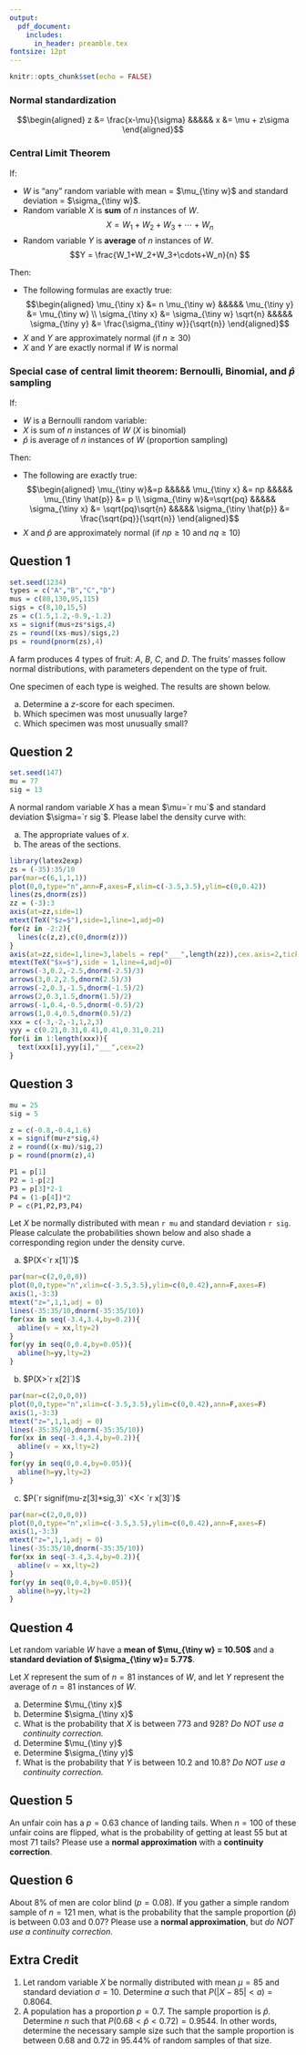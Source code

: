 ```yaml
---
output: 
  pdf_document:
    includes:
      in_header: preamble.tex
fontsize: 12pt
---
```


```r
knitr::opts_chunk$set(echo = FALSE)
```

\thispagestyle{fancy}

\chead{PRACTICE}
\rhead{Formulas}


### Normal standardization
$$\begin{aligned}
z &= \frac{x-\mu}{\sigma} &&&&& x &= \mu + z\sigma
\end{aligned}$$

### Central Limit Theorem

If:

- $W$ is "any" random variable with mean = $\mu_{\tiny w}$ and standard deviation = $\sigma_{\tiny w}$.
- Random variable $X$ is **sum** of $n$ instances of $W$. $$X = W_1+W_2+W_3+\cdots+W_n $$
- Random variable $Y$ is **average** of $n$ instances of $W$. $$Y = \frac{W_1+W_2+W_3+\cdots+W_n}{n} $$

Then:

- The following formulas are exactly true:
$$\begin{aligned} 
\mu_{\tiny x} &= n \mu_{\tiny w} &&&&& \mu_{\tiny y} &= \mu_{\tiny w} \\
\sigma_{\tiny x} &= \sigma_{\tiny w} \sqrt{n} &&&&& \sigma_{\tiny y} &= \frac{\sigma_{\tiny w}}{\sqrt{n}} 
\end{aligned}$$
- $X$ and $Y$ are approximately normal (if $n\ge 30$)
- $X$ and $Y$ are exactly normal if $W$ is normal

### Special case of central limit theorem: Bernoulli, Binomial, and $\hat{p}$ sampling

If:

- $W$ is a Bernoulli random variable:
    \newline\begin{center}\begin{tabular}{|c|c|}\hline
    $w$ & $P(w)$ \\ \hline
    0 & $q$ \\
    1 & $p$ \\ \hline
    \end{tabular}\end{center}
- $X$ is sum of $n$ instances of $W$ ($X$ is binomial)
- $\hat{p}$ is average of $n$ instances of $W$ (proportion sampling)

Then:

- The following are exactly true:
$$\begin{aligned} 
\mu_{\tiny w}&=p &&&&&
\mu_{\tiny x} &= np &&&&& 
\mu_{\tiny \hat{p}} &= p  \\
\sigma_{\tiny w}&=\sqrt{pq} &&&&&
\sigma_{\tiny x} &= \sqrt{pq}\sqrt{n} &&&&& 
\sigma_{\tiny \hat{p}} &= \frac{\sqrt{pq}}{\sqrt{n}} 
\end{aligned}$$
- $X$ and $\hat{p}$ are approximately normal (if $np\ge 10$ and $nq\ge 10$)

\newpage


## Question 1

\rhead{}

```r
set.seed(1234)
types = c("A","B","C","D")
mus = c(80,130,95,115)
sigs = c(8,10,15,5)
zs = c(1.5,1.2,-0.9,-1.2)
xs = signif(mus+zs*sigs,4)
zs = round((xs-mus)/sigs,2)
ps = round(pnorm(zs),4)
```

A farm produces 4 types of fruit: $A$, $B$, $C$, and $D$. The fruits' masses follow normal distributions, with parameters dependent on the type of fruit.

\begin{center}
\begin{tabular}{|c|c|c|}\hline
Type of fruit & Mean mass (g) & Standard deviation of mass (g) \\ \hline
$A$ & `r mus[1]` & `r sigs[1]` \\
$B$ & `r mus[2]` & `r sigs[2]` \\
$C$ & `r mus[3]` & `r sigs[3]` \\
$D$ & `r mus[4]` & `r sigs[4]` \\ \hline
\end{tabular}
\end{center}

One specimen of each type is weighed. The results are shown below.

\begin{center}
\begin{tabular}{|c|c|}\hline
Type of fruit & Mass of specimen (g) \\ \hline
$A$ & `r xs[1]` \\
$B$ & `r xs[2]` \\
$C$ & `r xs[3]` \\
$D$ & `r xs[4]` \\ \hline
\end{tabular}
\end{center}

a. Determine a $z$-score for each specimen. \vfill \vfill
b. Which specimen was most unusually large? \vfill
c. Which specimen was most unusually small? \vfill

\newpage




## Question 2

```r
set.seed(147)
mu = 77
sig = 13
```

A normal random variable $X$ has a mean $\mu=`r mu`$ and standard deviation $\sigma=`r sig`$. Please label the density curve with:

a. The appropriate values of $x$.
b. The areas of the sections.

\vfill
```r
library(latex2exp)
zs = (-35):35/10
par(mar=c(6,1,1,1))
plot(0,0,type="n",ann=F,axes=F,xlim=c(-3.5,3.5),ylim=c(0,0.42))
lines(zs,dnorm(zs))
zz = (-3):3
axis(at=zz,side=1)
mtext(TeX("$z=$"),side=1,line=1,adj=0)
for(z in -2:2){
  lines(c(z,z),c(0,dnorm(z)))
}
axis(at=zz,side=1,line=3,labels = rep("___",length(zz)),cex.axis=2,tick = FALSE)
mtext(TeX("$x=$"),side = 1,line=4,adj=0)
arrows(-3,0.2,-2.5,dnorm(-2.5)/3)
arrows(3,0.2,2.5,dnorm(2.5)/3)
arrows(-2,0.3,-1.5,dnorm(-1.5)/2)
arrows(2,0.3,1.5,dnorm(1.5)/2)
arrows(-1,0.4,-0.5,dnorm(-0.5)/2)
arrows(1,0.4,0.5,dnorm(0.5)/2)
xxx = c(-3,-2,-1,1,2,3)
yyy = c(0.21,0.31,0.41,0.41,0.31,0.21)
for(i in 1:length(xxx)){
  text(xxx[i],yyy[i],"___",cex=2)
}
```
\vfill

## Question 3

```r
mu = 25
sig = 5

z = c(-0.8,-0.4,1.6)
x = signif(mu+z*sig,4)
z = round((x-mu)/sig,2)
p = round(pnorm(z),4)

P1 = p[1]
P2 = 1-p[2]
P3 = p[3]*2-1
P4 = (1-p[4])*2
P = c(P1,P2,P3,P4)

```

Let $X$ be normally distributed with mean `r mu` and standard deviation `r sig`. Please calculate the probabilities shown below and also shade a corresponding region under the density curve.

\setkeys{Gin}{width=.7\textwidth}


a. $P(X<`r x[1]`)$  \newline \vfill \hfill
```r
par(mar=c(2,0,0,0))
plot(0,0,type="n",xlim=c(-3.5,3.5),ylim=c(0,0.42),ann=F,axes=F)
axis(1,-3:3)
mtext("z=",1,1,adj = 0)
lines(-35:35/10,dnorm(-35:35/10))
for(xx in seq(-3.4,3.4,by=0.2)){
  abline(v = xx,lty=2)
}
for(yy in seq(0,0.4,by=0.05)){
  abline(h=yy,lty=2)
}
```
\vfill
b. $P(X>`r x[2]`)$  \newline \vfill \hfill
```r
par(mar=c(2,0,0,0))
plot(0,0,type="n",xlim=c(-3.5,3.5),ylim=c(0,0.42),ann=F,axes=F)
axis(1,-3:3)
mtext("z=",1,1,adj = 0)
lines(-35:35/10,dnorm(-35:35/10))
for(xx in seq(-3.4,3.4,by=0.2)){
  abline(v = xx,lty=2)
}
for(yy in seq(0,0.4,by=0.05)){
  abline(h=yy,lty=2)
}
``` 
\vfill
c. $P(`r signif(mu-z[3]*sig,3)` <X< `r x[3]`)$  \newline \vfill \hfill
```r
par(mar=c(2,0,0,0))
plot(0,0,type="n",xlim=c(-3.5,3.5),ylim=c(0,0.42),ann=F,axes=F)
axis(1,-3:3)
mtext("z=",1,1,adj = 0)
lines(-35:35/10,dnorm(-35:35/10))
for(xx in seq(-3.4,3.4,by=0.2)){
  abline(v = xx,lty=2)
}
for(yy in seq(0,0.4,by=0.05)){
  abline(h=yy,lty=2)
}
```

\setkeys{Gin}{width=1\textwidth}
\newpage

## Question 4

Let random variable $W$ have a **mean of $\mu_{\tiny w} = 10.50$** and a **standard deviation of $\sigma_{\tiny w}= 5.77$**. 

Let $X$ represent the sum of $n=81$ instances of $W$, and let $Y$ represent the average of $n=81$ instances of $W$.

a. Determine $\mu_{\tiny x}$\vfill
b. Determine $\sigma_{\tiny x}$\vfill
c. What is the probability that $X$ is between 773 and 928? *Do NOT use a continuity correction.*\vfill\vfill\vfill
d. Determine $\mu_{\tiny y}$\vfill
e. Determine $\sigma_{\tiny y}$\vfill
f. What is the probability that $Y$ is between 10.2 and 10.8? *Do NOT use a continuity correction.*\vfill\vfill\vfill

\newpage

## Question 5

An unfair coin has a $p=0.63$ chance of landing tails. When $n=100$ of these unfair coins are flipped, what is the probability of getting at least 55 but at most 71 tails? Please use a **normal approximation** with a **continuity correction**.

\newpage

## Question 6

About 8% of men are color blind ($p=0.08$). If you gather a simple random sample of $n=121$ men, what is the probability that the sample proportion ($\hat{p}$) is between 0.03 and 0.07? Please use a **normal approximation**, but *do NOT use a continuity correction*.

\newpage

## Extra Credit

1. Let random variable $X$ be normally distributed with mean $\mu=85$ and standard deviation $\sigma=10$. Determine $a$ such that $P(|X-85|<a) = 0.8064$.
\vfill
2. A population has a proportion $p=0.7$. The sample proportion is $\hat{p}$. Determine $n$ such that $P(0.68<\hat{p}<0.72) = 0.9544$. In other words, determine the necessary sample size such that the sample proportion is between 0.68 and 0.72 in 95.44% of random samples of that size.
\vfill

